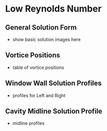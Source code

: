 # Low Reynolds Number  


## General Solution Form

- show basic solution images here

## Vortice Positions

- table of vortice positions

## Window Wall Solution Profiles

- profiles for Left and Right

## Cavity Midline Solution Profile

- midline profiles